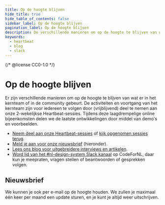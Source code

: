 ```yaml
---
title: Op de hoogte blijven
hide_title: true
hide_table_of_contents: false
sidebar_label: Op de hoogte blijven
pagination_label: Op de hoogte blijven
description: De verschillende manieren om op de hoogte te blijven van wat er in het kernteam of in de community gebeurt.
keywords:
  - heartbeat
  - blog
  - slack
---
```


{/* @license CC0-1.0 */}


# Op de hoogte blijven

Er zijn verschillende manieren om op de hoogte te blijven van wat er in het kernteam of in de community gebeurt.
De activiteiten en voortgang van het kernteam zijn voor iedereen te volgen door (vrijblijvend) deel te nemen aan onze 2-wekelijkse Heartbeat-sessies. Tijdens deze laagdrempelige online bijeenkomsten delen we de laatste ontwikkelingen door middel van demo's en voorbeelden.

- [Neem deel aan onze Heartbeat-sessies](/events/heartbeat/aanmelden) of [kijk opgenomen sessies terug](/events/heartbeat).
- [Meld je aan voor onze nieuwsbrief](#nieuwsbrief) (hieronder).
- [Lees ons blog voor uitgebreidere interviews en artikelen](/blog).
- [Word lid van het #nl-design-system Slack kanaal](https://praatmee.codefor.nl) op CodeForNL, daar kun je meepraten, vragen stellen of beantwoorden of gesprekken volgen.

## Nieuwsbrief

We kunnen je ook per e-mail op de hoogte houden. We zullen je maximaal één keer per maand een update sturen, en je kunt je altijd weer uitschrijven.

<NewsletterSignUp
  listId="ceamfdjtu3"
  emailFieldId="2x8bD6GMu5"
  firstNameFieldId="40GfQGdmHU"
  thanksPage="https://nldesignsystem.nl/project/blijf-op-de-hoogte/nieuwsbrief/bedankt"
  laPostaId="iyihtuzpiq"
/>
